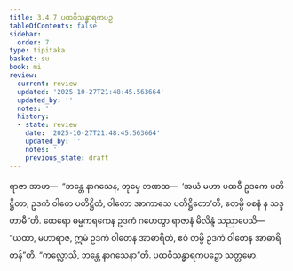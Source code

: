 ```yaml
---
title: 3.4.7 ပထဝိသန္ဓာရကပဉှ
tableOfContents: false
sidebar:
  order: 7
type: tipitaka
basket: su
book: mi
review:
  current: review
  updated: '2025-10-27T21:48:45.563664'
  updated_by: ''
  notes: ''
  history:
  - state: review
    date: '2025-10-27T21:48:45.563664'
    updated_by: ''
    notes: ''
    previous_state: draft
---
```



<ReviewStatus review={frontmatter.review} showDetails={true} />

<HypothesisAnnotation frontmatter={frontmatter} />

<DynamicBreadcrumb />

<Division number="69" book="mi" e="ch" v="28">

<Paragraph number="346" book="mi">
ရာဇာ အာဟ—  “ဘန္တေ နာဂသေန, တုမှေ ဘဏထ—  ‘အယံ မဟာ ပထဝီ ဥဒကေ ပတိဋ္ဌိတာ, ဥဒကံ ဝါတေ ပတိဋ္ဌိတံ, ဝါတော အာကာသေ ပတိဋ္ဌိတော’တိ, ဧတမ္ပိ ဝစနံ န သဒ္ဒဟာမီ”တိ. ထေရော ဓမ္မကရကေန ဥဒကံ ဂဟေတွာ ရာဇာနံ မိလိန္ဒံ သညာပေသိ—  “ယထာ, မဟာရာဇ, ဣမံ ဥဒကံ ဝါတေန အာဓာရိတံ, ဧဝံ တမ္ပိ ဥဒကံ ဝါတေန အာဓာရိတန်”တိ.
</Paragraph>

<Paragraph number="347" book="mi">
“ကလ္လောသိ, ဘန္တေ နာဂသေနာ”တိ.

</Paragraph>
</Division>

<Paragraph number="348" type="center" book="mi">
ပထဝိသန္ဓာရကပဉှော သတ္တမော.
</Paragraph>